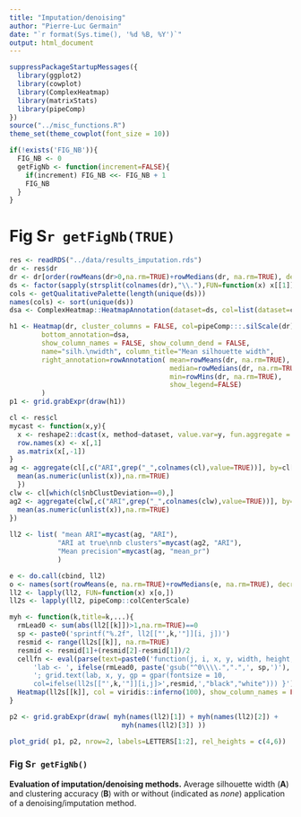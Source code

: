 ```yaml
---
title: "Imputation/denoising"
author: "Pierre-Luc Germain"
date: "`r format(Sys.time(), '%d %B, %Y')`"
output: html_document
---
```


```r
suppressPackageStartupMessages({
  library(ggplot2)
  library(cowplot)
  library(ComplexHeatmap)
  library(matrixStats)
  library(pipeComp)
})
source("../misc_functions.R")
theme_set(theme_cowplot(font_size = 10))
```


```r
if(!exists('FIG_NB')){
  FIG_NB <- 0
  getFigNb <- function(increment=FALSE){
    if(increment) FIG_NB <<- FIG_NB + 1
    FIG_NB
  }
}
```

# Fig S`r getFigNb(TRUE)`

```r
res <- readRDS("../data/results_imputation.rds")
dr <- res$dr
dr <- dr[order(rowMeans(dr>0,na.rm=TRUE)+rowMedians(dr, na.rm=TRUE), decreasing=TRUE),order(colMeans(dr,na.rm=TRUE),decreasing=TRUE)]
ds <- factor(sapply(strsplit(colnames(dr),"\\."),FUN=function(x) x[[1]]))
cols <- getQualitativePalette(length(unique(ds)))
names(cols) <- sort(unique(ds))
dsa <- ComplexHeatmap::HeatmapAnnotation(dataset=ds, col=list(dataset=cols), show_annotation_name = FALSE, show_legend=TRUE)

h1 <- Heatmap(dr, cluster_columns = FALSE, col=pipeComp:::.silScale(dr), cluster_rows = FALSE, 
        bottom_annotation=dsa,
        show_column_names = FALSE, show_column_dend = FALSE, 
        name="silh.\nwidth", column_title="Mean silhouette width", 
        right_annotation=rowAnnotation( mean=rowMeans(dr, na.rm=TRUE), 
                                        median=rowMedians(dr, na.rm=TRUE), 
                                        min=rowMins(dr, na.rm=TRUE), 
                                        show_legend=FALSE)
        )
p1 <- grid.grabExpr(draw(h1))

cl <- res$cl
mycast <- function(x,y){
  x <- reshape2::dcast(x, method~dataset, value.var=y, fun.aggregate = mean, na.rm=TRUE)
  row.names(x) <- x[,1]
  as.matrix(x[,-1])
}
ag <- aggregate(cl[,c("ARI",grep("_",colnames(cl),value=TRUE))], by=cl[,1:2], FUN=function(x){
  mean(as.numeric(unlist(x)),na.rm=TRUE)
  })
clw <- cl[which(cl$nbClustDeviation==0),]
ag2 <- aggregate(clw[,c("ARI",grep("_",colnames(clw),value=TRUE))], by=clw[,1:2], FUN=function(x){
  mean(as.numeric(unlist(x)),na.rm=TRUE)
})
  
ll2 <- list( "mean ARI"=mycast(ag, "ARI"),
            "ARI at true\nnb clusters"=mycast(ag2, "ARI"),
            "Mean precision"=mycast(ag, "mean_pr")
            )

e <- do.call(cbind, ll2)
o <- names(sort(rowMeans(e, na.rm=TRUE)+rowMedians(e, na.rm=TRUE), decreasing=TRUE))
ll2 <- lapply(ll2, FUN=function(x) x[o,])
ll2s <- lapply(ll2, pipeComp::colCenterScale)

myh <- function(k,title=k,...){
  rmLead0 <- sum(abs(ll2[[k]])>1,na.rm=TRUE)==0
  sp <- paste0('sprintf("%.2f", ll2[["',k,'"]][i, j])')
  resmid <- range(ll2s[[k]], na.rm=TRUE)
  resmid <- resmid[1]+(resmid[2]-resmid[1])/2
  cellfn <- eval(parse(text=paste0('function(j, i, x, y, width, height, fill){',
      'lab <- ', ifelse(rmLead0, paste('gsub("^0\\\\.",".",', sp,')'), sp),
      '; grid.text(lab, x, y, gp = gpar(fontsize = 10, 
      col=ifelse(ll2s[["',k,'"]][i,j]>',resmid,',"black","white"))) }')))
  Heatmap(ll2s[[k]], col = viridis::inferno(100), show_column_names = FALSE, bottom_annotation = pipeComp:::.ds_anno(colnames(ll2[[k]]), FALSE), cluster_columns=FALSE, cluster_rows = FALSE, show_heatmap_legend = FALSE, column_title=title, cell_fun=cellfn, ...)
}

p2 <- grid.grabExpr(draw( myh(names(ll2)[1]) + myh(names(ll2)[2]) + 
                            myh(names(ll2)[3]) ))
```

```r
plot_grid( p1, p2, nrow=2, labels=LETTERS[1:2], rel_heights = c(4,6))
```


### Fig S`r getFigNb()`
**Evaluation of imputation/denoising methods.** Average silhouette width (**A**) and clustering accuracy (**B**) with or without (indicated as _none_) application of a denoising/imputation method.